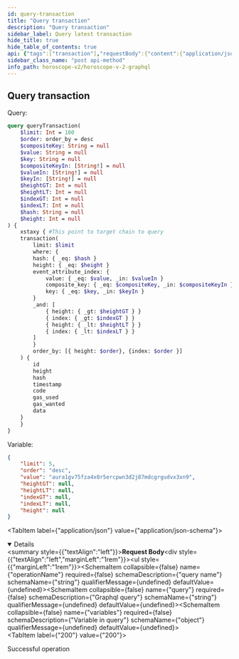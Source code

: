 ```yaml
---
id: query-transaction
title: "Query transaction"
description: "Query transaction"
sidebar_label: Query latest transaction
hide_title: true
hide_table_of_contents: true
api: {"tags":["transaction"],"requestBody":{"content":{"application/json":{"schema":{"type":"object","properties":{"operationName":{"type":"string","example":"queryTransaction","description":"query name"},"query":{"type":"string","example":"query queryTransaction( $limit: Int = 100 $order: order_by = desc $compositeKey: String = null $value: String = null $key: String = null $compositeKeyIn: [String!] = null $valueIn: [String!] = null $keyIn: [String!] = null $heightGT: Int = null $heightLT: Int = null $indexGT: Int = null $indexLT: Int = null $hash: String = null $height: Int = null ) { serenity { transaction( limit: $limit where: { hash: { _eq: $hash } height: { _eq: $height } event_attribute_index: { value: { _eq: $value, _in: $valueIn } composite_key: { _eq: $compositeKey, _in: $compositeKeyIn } key: { _eq: $key, _in: $keyIn } } _and: [ { height: { _gt: $heightGT } } { index: { _gt: $indexGT } } { height: { _lt: $heightLT } } { index: { _lt: $indexLT } } ] } order_by: [{ height: $order}, {index: $order }] ) { id height hash timestamp code gas_used gas_wanted data } } }","description":"Graphql query"},"variables":{"type":"object","description":"Variable in query","example":{"limit":5,"order":"desc","hash":null,"height":null,"compositeKey":null,"value":null}}}},"examples":{"xstaxy":{"summary":"Query on Xstaxy chain","value":{"operationName":"queryTransaction","query":"query queryTransaction( $limit: Int = 100 $order: order_by = desc $compositeKey: String = null $value: String = null $key: String = null $compositeKeyIn: [String!] = null $valueIn: [String!] = null $keyIn: [String!] = null $heightGT: Int = null $heightLT: Int = null $indexGT: Int = null $indexLT: Int = null $hash: String = null $height: Int = null ) { xstaxy { transaction( limit: $limit where: { hash: { _eq: $hash } height: { _eq: $height } event_attribute_index: { value: { _eq: $value, _in: $valueIn } composite_key: { _eq: $compositeKey, _in: $compositeKeyIn } key: { _eq: $key, _in: $keyIn } } _and: [ { height: { _gt: $heightGT } } { index: { _gt: $indexGT } } { height: { _lt: $heightLT } } { index: { _lt: $indexLT } } ] } order_by: [{ height: $order}, {index: $order }] ) { id height hash timestamp code gas_used gas_wanted data } } }","variables":{"limit":5,"order":"desc","hash":null,"height":null,"compositeKey":null,"value":null}}},"auratestnet":{"summary":"Query on Aura Testnet chain","value":{"operationName":"queryTransaction","query":"query queryTransaction( $limit: Int = 100 $order: order_by = desc $compositeKey: String = null $value: String = null $key: String = null $compositeKeyIn: [String!] = null $valueIn: [String!] = null $keyIn: [String!] = null $heightGT: Int = null $heightLT: Int = null $indexGT: Int = null $indexLT: Int = null $hash: String = null $height: Int = null ) { auratestnet { transaction( limit: $limit where: { hash: { _eq: $hash } height: { _eq: $height } event_attribute_index: { value: { _eq: $value, _in: $valueIn } composite_key: { _eq: $compositeKey, _in: $compositeKeyIn } key: { _eq: $key, _in: $keyIn } } _and: [ { height: { _gt: $heightGT } } { index: { _gt: $indexGT } } { height: { _lt: $heightLT } } { index: { _lt: $indexLT } } ] } order_by: [{ height: $order}, {index: $order }] ) { id height hash timestamp code gas_used gas_wanted data } } }","variables":{"limit":5,"order":"desc","hash":null,"height":null,"compositeKey":null,"value":null}}},"serenity":{"summary":"Query on Serenity chain","value":{"operationName":"queryTransaction","query":"query queryTransaction( $limit: Int = 100 $order: order_by = desc $compositeKey: String = null $value: String = null $key: String = null $compositeKeyIn: [String!] = null $valueIn: [String!] = null $keyIn: [String!] = null $heightGT: Int = null $heightLT: Int = null $indexGT: Int = null $indexLT: Int = null $hash: String = null $height: Int = null ) { serenity { transaction( limit: $limit where: { hash: { _eq: $hash } height: { _eq: $height } event_attribute_index: { value: { _eq: $value, _in: $valueIn } composite_key: { _eq: $compositeKey, _in: $compositeKeyIn } key: { _eq: $key, _in: $keyIn } } _and: [ { height: { _gt: $heightGT } } { index: { _gt: $indexGT } } { height: { _lt: $heightLT } } { index: { _lt: $indexLT } } ] } order_by: [{ height: $order}, {index: $order }] ) { id height hash timestamp code gas_used gas_wanted data } } }","variables":{"limit":5,"order":"desc","hash":null,"height":null,"compositeKey":null,"value":null}}},"euphoria":{"summary":"Query on Euphoria chain","value":{"operationName":"queryTransaction","query":"query queryTransaction( $limit: Int = 100 $order: order_by = desc $compositeKey: String = null $value: String = null $key: String = null $compositeKeyIn: [String!] = null $valueIn: [String!] = null $keyIn: [String!] = null $heightGT: Int = null $heightLT: Int = null $indexGT: Int = null $indexLT: Int = null $hash: String = null $height: Int = null ) { euphoria { transaction( limit: $limit where: { hash: { _eq: $hash } height: { _eq: $height } event_attribute_index: { value: { _eq: $value, _in: $valueIn } composite_key: { _eq: $compositeKey, _in: $compositeKeyIn } key: { _eq: $key, _in: $keyIn } } _and: [ { height: { _gt: $heightGT } } { index: { _gt: $indexGT } } { height: { _lt: $heightLT } } { index: { _lt: $indexLT } } ] } order_by: [{ height: $order}, {index: $order }] ) { id height hash timestamp code gas_used gas_wanted data } } }","variables":{"limit":5,"order":"desc","hash":null,"height":null,"compositeKey":null,"value":null}}},"nois":{"summary":"Query on Nois chain","value":{"operationName":"queryTransaction","query":"query queryTransaction( $limit: Int = 100 $order: order_by = desc $compositeKey: String = null $value: String = null $key: String = null $compositeKeyIn: [String!] = null $valueIn: [String!] = null $keyIn: [String!] = null $heightGT: Int = null $heightLT: Int = null $indexGT: Int = null $indexLT: Int = null $hash: String = null $height: Int = null ) { nois { transaction( limit: $limit where: { hash: { _eq: $hash } height: { _eq: $height } event_attribute_index: { value: { _eq: $value, _in: $valueIn } composite_key: { _eq: $compositeKey, _in: $compositeKeyIn } key: { _eq: $key, _in: $keyIn } } _and: [ { height: { _gt: $heightGT } } { index: { _gt: $indexGT } } { height: { _lt: $heightLT } } { index: { _lt: $indexLT } } ] } order_by: [{ height: $order}, {index: $order }] ) { id height hash timestamp code gas_used gas_wanted data } } }","variables":{"limit":5,"order":"desc","hash":null,"height":null,"compositeKey":null,"value":null}}},"sei":{"summary":"Query on Sei chain","value":{"operationName":"queryTransaction","query":"query queryTransaction( $limit: Int = 100 $order: order_by = desc $compositeKey: String = null $value: String = null $key: String = null $compositeKeyIn: [String!] = null $valueIn: [String!] = null $keyIn: [String!] = null $heightGT: Int = null $heightLT: Int = null $indexGT: Int = null $indexLT: Int = null $hash: String = null $height: Int = null ) { sei { transaction( limit: $limit where: { hash: { _eq: $hash } height: { _eq: $height } event_attribute_index: { value: { _eq: $value, _in: $valueIn } composite_key: { _eq: $compositeKey, _in: $compositeKeyIn } key: { _eq: $key, _in: $keyIn } } _and: [ { height: { _gt: $heightGT } } { index: { _gt: $indexGT } } { height: { _lt: $heightLT } } { index: { _lt: $indexLT } } ] } order_by: [{ height: $order}, {index: $order }] ) { id height hash timestamp code gas_used gas_wanted data } } }","variables":{"limit":5,"order":"desc","hash":null,"height":null,"compositeKey":null,"value":null}}}}}}},"responses":{"200":{"description":"Successful operation"}},"description":"Query transactionn","method":"post","path":"/api/v2/graphql","servers":[{"url":"https://indexer-v2.dev.aurascan.io","description":"Server for testnet network. Support chains of auratestnet, serenity, euphoria, xstaxy, nois and sei"},{"url":"https://horoscope.aura.network","description":"Server for main network. Only support chain of xstaxy"},{"url":"https://indexer-v2.staging.aurascan.io","description":"Server for testnet network. Support chains of euphoria and xstaxy"}],"jsonRequestBodyExample":{"operationName":"queryTransaction","query":"query queryTransaction( $limit: Int = 100 $order: order_by = desc $compositeKey: String = null $value: String = null $key: String = null $compositeKeyIn: [String!] = null $valueIn: [String!] = null $keyIn: [String!] = null $heightGT: Int = null $heightLT: Int = null $indexGT: Int = null $indexLT: Int = null $hash: String = null $height: Int = null ) { serenity { transaction( limit: $limit where: { hash: { _eq: $hash } height: { _eq: $height } event_attribute_index: { value: { _eq: $value, _in: $valueIn } composite_key: { _eq: $compositeKey, _in: $compositeKeyIn } key: { _eq: $key, _in: $keyIn } } _and: [ { height: { _gt: $heightGT } } { index: { _gt: $indexGT } } { height: { _lt: $heightLT } } { index: { _lt: $indexLT } } ] } order_by: [{ height: $order}, {index: $order }] ) { id height hash timestamp code gas_used gas_wanted data } } }","variables":{"limit":5,"order":"desc","hash":null,"height":null,"compositeKey":null,"value":null}},"info":{"title":"Horoscope v2 graphql","version":"1.0.0"},"postman":{"name":"Query transactionn","description":{"type":"text/plain"},"url":{"path":["api","v2","graphql"],"host":["{{baseUrl}}"],"query":[],"variable":[]},"header":[{"key":"Content-Type","value":"application/json"}],"method":"POST","body":{"mode":"raw","raw":"\"\"","options":{"raw":{"language":"json"}}}}}
sidebar_class_name: "post api-method"
info_path: horoscope-v2/horoscope-v-2-graphql
---
```



## Query transaction

Query: 
```graphql
query queryTransaction(
    $limit: Int = 100
    $order: order_by = desc
    $compositeKey: String = null
    $value: String = null
    $key: String = null
    $compositeKeyIn: [String!] = null
    $valueIn: [String!] = null
    $keyIn: [String!] = null
    $heightGT: Int = null
    $heightLT: Int = null
    $indexGT: Int = null
    $indexLT: Int = null
    $hash: String = null
    $height: Int = null
) {
    xstaxy { #This point to target chain to query
    transaction(
        limit: $limit
        where: {
        hash: { _eq: $hash }
        height: { _eq: $height }
        event_attribute_index: {
            value: { _eq: $value, _in: $valueIn }
            composite_key: { _eq: $compositeKey, _in: $compositeKeyIn }
            key: { _eq: $key, _in: $keyIn }
        }
        _and: [
            { height: { _gt: $heightGT } }
            { index: { _gt: $indexGT } }
            { height: { _lt: $heightLT } }
            { index: { _lt: $indexLT } }
        ]
        }
        order_by: [{ height: $order}, {index: $order }]
    ) {
        id
        height
        hash
        timestamp
        code
        gas_used
        gas_wanted
        data
    }
    }
}
```
Variable:
```json
{
    "limit": 5,
    "order": "desc",
    "value": "aura1gv75fza4x0r5ercpwn3d2j87mdcgrgudvx3xn9",
    "heightGT": null,
    "heightLT": null,
    "indexGT": null,
    "indexLT": null,
    "height": null
}
```

<MimeTabs><TabItem label={"application/json"} value={"application/json-schema"}><details style={{}} data-collapsed={false} open={true}><summary style={{"textAlign":"left"}}><strong>Request Body</strong></summary><div style={{"textAlign":"left","marginLeft":"1rem"}}></div><ul style={{"marginLeft":"1rem"}}><SchemaItem collapsible={false} name={"operationName"} required={false} schemaDescription={"query name"} schemaName={"string"} qualifierMessage={undefined} defaultValue={undefined}></SchemaItem><SchemaItem collapsible={false} name={"query"} required={false} schemaDescription={"Graphql query"} schemaName={"string"} qualifierMessage={undefined} defaultValue={undefined}></SchemaItem><SchemaItem collapsible={false} name={"variables"} required={false} schemaDescription={"Variable in query"} schemaName={"object"} qualifierMessage={undefined} defaultValue={undefined}></SchemaItem></ul></details></TabItem></MimeTabs><div><ApiTabs><TabItem label={"200"} value={"200"}><div>

Successful operation

</div><div></div></TabItem></ApiTabs></div>
      